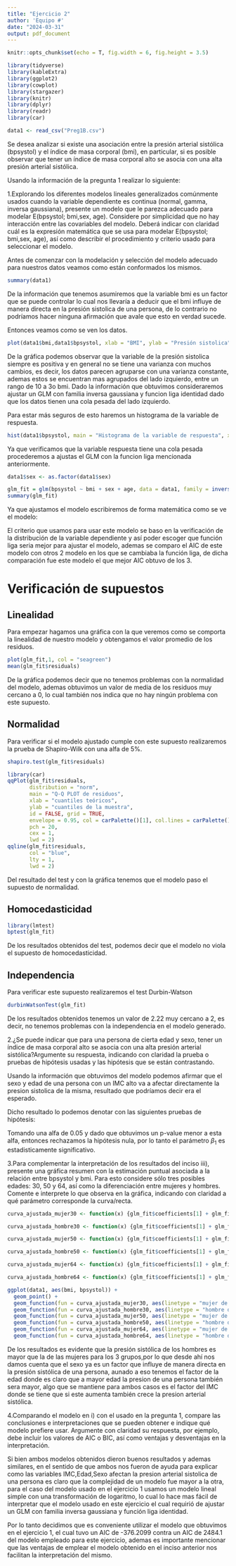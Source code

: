 ```yaml
---
title: "Ejercicio 2"
author: 'Equipo #'
date: "2024-03-31"
output: pdf_document
---
```


```r
knitr::opts_chunk$set(echo = T, fig.width = 6, fig.height = 3.5)
```

```r
library(tidyverse)
library(kableExtra)
library(ggplot2)
library(cowplot)
library(stargazer)
library(knitr)
library(dplyr)
library(readr)
library(car)
```


```r
data1 <- read_csv("Preg1B.csv")
```

Se desea analizar si existe una asociación entre la presión arterial sistólica (bpsystol) y el índice de masa corporal (bmi), en particular, si es posible observar que tener un índice de masa corporal alto se asocia con una alta presión arterial sistólica.

Usando la información de la pregunta 1 realizar lo siguiente:

1.Explorando los diferentes modelos lineales generalizados comúnmente usados cuando la variable dependiente es continua (normal, gamma, inversa gaussiana), presente un modelo que le parezca adecuado
para modelar E(bpsystol; bmi,sex, age). Considere por simplicidad que no hay interacción entre las
covariables del modelo. Deberá indicar con claridad cuál es la expresión matemática que se usa para
modelar E(bpsystol; bmi,sex, age), así como describir el procedimiento y criterio usado para seleccionar
el modelo.

Antes de comenzar con la modelación y selección del modelo adecuado para nuestros datos veamos como están conformados los mismos.

```r
summary(data1)
```

De la información que tenemos asumiremos que la variable bmi es un factor que se puede controlar lo cual nos llevaría a deducir que el bmi influye de manera directa en la presión sistolica de una persona, de lo contrario no podríamos hacer ninguna afirmación que avale que esto en verdad sucede.

Entonces veamos como se ven los datos.

```r
plot(data1$bmi,data1$bpsystol, xlab = "BMI", ylab = "Presión sistolica", col = "green4")
```

De la gráfica podemos observar que la variable de la presión sistolica siempre es positiva y en general no se tiene una varianza con muchos cambios, es decir, los datos parecen agruparse con una varianza constante, ademas estos se encuentran mas agrupados del lado izquierdo, entre un rango de 10 a 3o bmi.
Dado la información que obtuvimos consideraremos ajustar un GLM con familia inversa gaussiana y funcion liga identidad dado que los datos tienen una cola pesada del lado izquierdo.

Para estar más seguros de esto haremos un histograma de la variable de respuesta.

```r
hist(data1$bpsystol, main = "Histograma de la variable de respuesta", xlab = "Presión sistolica", col = 'seagreen')
```

Ya que verificamos que la variable respuesta tiene una cola pesada procederemos a ajustas el GLM con la funcion liga mencionada anteriormente.


```r
data1$sex <- as.factor(data1$sex)
```

```r
glm_fit = glm(bpsystol ~ bmi + sex + age, data = data1, family = inverse.gaussian(link = "identity"))
summary(glm_fit)
```

Ya que ajustamos el modelo escribiremos de forma matemática como se ve el modelo:

\begin{center}
$log(bpsystol_i)$ = $\beta_0$ + $\beta_1$$BMI_i$ + sex + age con función liga: $\mu_i$ = $g(\theta)$ = $1/\theta_i$ donde $\theta$ = bpsystol.
\end{center}

 El criterio que usamos para usar este modelo se baso en la verificación de la distribución de la variable dependiente y así poder escoger que función liga seria mejor para ajustar el modelo, ademas se comparo el AIC de este modelo con otros 2 modelo en los que se cambiaba la función liga, de dicha comparación fue este modelo el que mejor AIC obtuvo de los 3.

# Verificación de supuestos

## Linealidad

Para empezar hagamos una gráfica con la que veremos como se comporta la linealidad de nuestro modelo y obtengamos el valor promedio de los residuos.


```r
plot(glm_fit,1, col = "seagreen")
mean(glm_fit$residuals)
```

De la gráfica podemos decir que no tenemos problemas con la normalidad del modelo, ademas obtuvimos un valor de media de los residuos muy cercano a 0, lo cual también nos indica que no hay ningún problema con este supuesto.

## Normalidad

Para verificar si el modelo ajustado cumple con este supuesto realizaremos la prueba de Shapiro-Wilk con una alfa de 5%.

```r
shapiro.test(glm_fit$residuals)
```

```r
library(car)
qqPlot(glm_fit$residuals, 
       distribution = "norm",
       main = "Q-Q PLOT de residuos",
       xlab = "cuantiles teóricos",
       ylab = "cuantiles de la muestra",
       id = FALSE, grid = TRUE,
       envelope = 0.95, col = carPalette()[1], col.lines = carPalette()[3],
       pch = 20,
       cex = 1,
       lwd = 2)
qqline(glm_fit$residuals,
       col = "blue",
       lty = 1,
       lwd = 2) 
```

Del resultado del test y con la gráfica tenemos que el modelo paso el supuesto de normalidad.

## Homocedasticidad

```r
library(lmtest)
bptest(glm_fit)
```


De los resultados obtenidos del test, podemos decir que el modelo no viola el supuesto de homocedasticidad.

## Independencia

Para verificar este supuesto realizaremos el test Durbin-Watson

```r
durbinWatsonTest(glm_fit)
```

De los resultados obtenidos tenemos un valor de 2.22 muy cercano a 2, es decir, no tenemos problemas con la independencia en el modelo generado.


2.¿Se puede indicar que para una persona de cierta edad y sexo, tener un índice de masa corporal alto se asocia con una alta presión arterial sistólica?Argumente su respuesta, indicando con claridad la prueba o pruebas de hipótesis usadas y las hipótesis que se están contrastando.

Usando la información que obtuvimos del modelo podemos afirmar que el sexo y edad de una persona con un IMC alto va a afectar directamente la presion sistolica de la misma, resultado que podríamos decir era el esperado.

Dicho resultado lo podemos denotar con las siguientes pruebas de hipótesis:

\begin{center}
$H_0: \beta_1 = 0$ vs $H_a: \beta_1 \neq 0$
\end{center}

Tomando una alfa de 0.05 y dado que obtuvimos un p-value menor a esta alfa, entonces rechazamos la hipótesis nula, por lo tanto el parámetro $\beta_1$ es estadisticamente significativo.

3.Para complementar la interpretación de los resultados del inciso iii), presente una gráfica resumen con la estimación puntual asociada a la relación entre bpsystol y bmi. Para esto considere sólo tres posibles edades: 30, 50 y 64, así como la diferenciación entre mujeres y hombres. Comente e interprete lo que observa en la gráfica, indicando con claridad a qué parámetro corresponde la curva/recta.

```r
curva_ajustada_mujer30 <- function(x) {glm_fit$coefficients[1] + glm_fit$coefficients[2]*x + glm_fit$coefficients[3] + glm_fit$coefficients[4]*30}

curva_ajustada_hombre30 <- function(x) {glm_fit$coefficients[1] + glm_fit$coefficients[2]*x  + glm_fit$coefficients[4]*30}

curva_ajustada_mujer50 <- function(x) {glm_fit$coefficients[1] + glm_fit$coefficients[2]*x + glm_fit$coefficients[3] + glm_fit$coefficients[4]*50}

curva_ajustada_hombre50 <- function(x) {glm_fit$coefficients[1] + glm_fit$coefficients[2]*x  + glm_fit$coefficients[4]*50}

curva_ajustada_mujer64 <- function(x) {glm_fit$coefficients[1] + glm_fit$coefficients[2]*x + glm_fit$coefficients[3] + glm_fit$coefficients[4]*64}

curva_ajustada_hombre64 <- function(x) {glm_fit$coefficients[1] + glm_fit$coefficients[2]*x  + glm_fit$coefficients[4]*64}
```


```r
ggplot(data1, aes(bmi, bpsystol)) +
  geom_point() +
  geom_function(fun = curva_ajustada_mujer30, aes(linetype = "mujer de 30") ,col="skyblue", lwd = 1) +
  geom_function(fun = curva_ajustada_hombre30, aes(linetype = "hombre de 30") ,col="green") +
  geom_function(fun = curva_ajustada_mujer50, aes(linetype = "mujer de 50") ,col="darkblue", lwd = 0.8) +
  geom_function(fun = curva_ajustada_hombre50, aes(linetype = "hombre de 50") ,col="darkgreen") +
  geom_function(fun = curva_ajustada_mujer64, aes(linetype = "mujer de 64") ,col="red") +
  geom_function(fun = curva_ajustada_hombre64, aes(linetype = "hombre de 64") ,col="magenta") + theme_bw()
```

De los resultados es evidente que la presión sistólica de los hombres es mayor que la de las mujeres para los 3 grupos,por lo que desde ahí nos damos cuenta que el sexo ya es un factor que influye de manera directa en la presión sistólica de una persona, aunado a eso tenemos el factor de la edad donde es claro que a mayor edad la presion de una persona también sera mayor, algo que se mantiene para ambos casos es el factor del IMC donde se tiene que si este aumenta también crece la presion arterial sistólica.


4.Comparando el modelo en i) con el usado en la pregunta 1, compare las conclusiones e interpretaciones que se pueden obtener e indique qué modelo prefiere usar. Argumente con claridad su respuesta, por ejemplo, debe incluir los valores de AIC o BIC, así como ventajas y desventajas en la interpretación.

Si bien ambos modelos obtenidos dieron buenos resultados y ademas similares, en el sentido de que ambos nos fueron de ayuda para explicar como las variables IMC,Edad,Sexo afectan la presion arterial sistolica de una persona es claro que la complejidad de un modelo fue mayor a la otra, para el caso del modelo usado en el ejercicio 1 usamos un modelo lineal simple con una transformación de logaritmo, lo cual lo hace mas fácil de interpretar que el modelo usado en este ejercicio el cual requirió de ajustar un GLM con familia inversa gaussiana y función liga identidad.

Por lo tanto decidimos que es conveniente utilizar el modelo que obtuvimos en el ejercicio 1, el cual tuvo un AIC de -376.2099 contra un AIC de 2484.1 del modelo empleado para este ejercicio, ademas es importante mencionar que las ventajas de emplear el modelo obtenido en el inciso anterior nos facilitan la interpretación del mismo.

